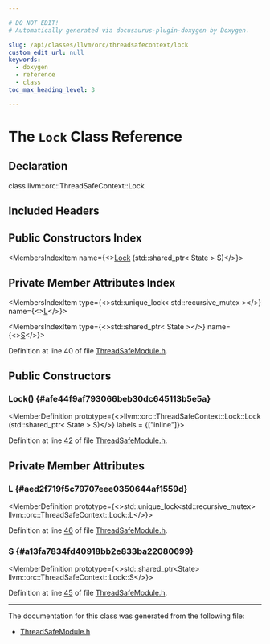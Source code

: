 ```yaml
---

# DO NOT EDIT!
# Automatically generated via docusaurus-plugin-doxygen by Doxygen.

slug: /api/classes/llvm/orc/threadsafecontext/lock
custom_edit_url: null
keywords:
  - doxygen
  - reference
  - class
toc_max_heading_level: 3

---
```





# The `Lock` Class Reference

<DoxygenPage pluginConfig={pluginConfig}>



## Declaration

<CodeBlock>class llvm::orc::ThreadSafeContext::Lock</CodeBlock>

## Included Headers

<IncludesList>
<IncludesListItem
  filePath="llvm/ExecutionEngine/Orc/ThreadSafeModule.h"
  permalink="/docs/api/files/include/include/llvm/include/llvm/executionengine/include/llvm/executionengine/orc/threadsafemodule-h"
  isLocal="true" />
</IncludesList>

## Public Constructors Index

<MembersIndex>

<MembersIndexItem
  name={<><a href="#afe44f9af793066beb30dc645113b5e5a">Lock</a> (std::shared&#95;ptr&lt; State &gt; S)</>}>
</MembersIndexItem>

</MembersIndex>

## Private Member Attributes Index

<MembersIndex>

<MembersIndexItem
  type={<>std::unique&#95;lock&lt; std::recursive&#95;mutex &gt;</>}
  name={<><a href="#aed2f719f5c79707eee0350644af1559d">L</a></>}>
</MembersIndexItem>

<MembersIndexItem
  type={<>std::shared&#95;ptr&lt; State &gt;</>}
  name={<><a href="#a13fa7834fd40918bb2e833ba22080699">S</a></>}>
</MembersIndexItem>

</MembersIndex>


Definition at line 40 of file <a href="/docs/api/files/include/include/llvm/include/llvm/executionengine/include/llvm/executionengine/orc/threadsafemodule-h">ThreadSafeModule.h</a>.

<SectionDefinition>

## Public Constructors

### Lock() {#afe44f9af793066beb30dc645113b5e5a}

<MemberDefinition
  prototype={<>llvm::orc::ThreadSafeContext::Lock::Lock (std::shared&#95;ptr&lt; State &gt; S)</>}
  labels = {["inline"]}>

Definition at line <a href="/docs/api/files/include/include/llvm/include/llvm/executionengine/include/llvm/executionengine/orc/threadsafemodule-h/#l00042">42</a> of file <a href="/docs/api/files/include/include/llvm/include/llvm/executionengine/include/llvm/executionengine/orc/threadsafemodule-h">ThreadSafeModule.h</a>.
</MemberDefinition>

</SectionDefinition>

<SectionDefinition>

## Private Member Attributes

### L {#aed2f719f5c79707eee0350644af1559d}

<MemberDefinition
  prototype={<>std::unique&#95;lock&lt;std::recursive&#95;mutex&gt; llvm::orc::ThreadSafeContext::Lock::L</>}>

Definition at line <a href="/docs/api/files/include/include/llvm/include/llvm/executionengine/include/llvm/executionengine/orc/threadsafemodule-h/#l00046">46</a> of file <a href="/docs/api/files/include/include/llvm/include/llvm/executionengine/include/llvm/executionengine/orc/threadsafemodule-h">ThreadSafeModule.h</a>.
</MemberDefinition>

### S {#a13fa7834fd40918bb2e833ba22080699}

<MemberDefinition
  prototype={<>std::shared&#95;ptr&lt;State&gt; llvm::orc::ThreadSafeContext::Lock::S</>}>

Definition at line <a href="/docs/api/files/include/include/llvm/include/llvm/executionengine/include/llvm/executionengine/orc/threadsafemodule-h/#l00045">45</a> of file <a href="/docs/api/files/include/include/llvm/include/llvm/executionengine/include/llvm/executionengine/orc/threadsafemodule-h">ThreadSafeModule.h</a>.
</MemberDefinition>

</SectionDefinition>

<hr/>

The documentation for this class was generated from the following file:

<ul>
<li><a href="/docs/api/files/include/include/llvm/include/llvm/executionengine/include/llvm/executionengine/orc/threadsafemodule-h">ThreadSafeModule.h</a></li>
</ul>

</DoxygenPage>
